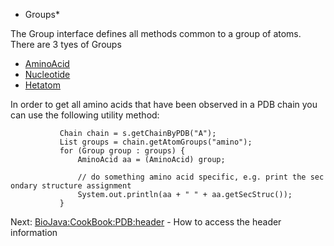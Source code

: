 *Groups*

The Group interface defines all methods common to a group of atoms. There are 3 tyes of Groups

* [http://www.biojava.org/docs/api/org/biojava/bio/structure/AminoAcid.html AminoAcid]
* [http://www.biojava.org/docs/api/org/biojava/bio/structure/NucleotideImpl.html Nucleotide]
* [http://www.biojava.org/docs/api/org/biojava/bio/structure/HetatomImpl.html Hetatom]

In order to get all amino acids that have been observed in a PDB chain you can use the following utility method:

<java>
			Chain chain = s.getChainByPDB("A");
			List<Group> groups = chain.getAtomGroups("amino");
			for (Group group : groups) {
				AminoAcid aa = (AminoAcid) group;

				// do something amino acid specific, e.g. print the secondary structure assignment
				System.out.println(aa + " " + aa.getSecStruc());
			}
</java>


Next: [[BioJava:CookBook:PDB:header]] - How to access the header information